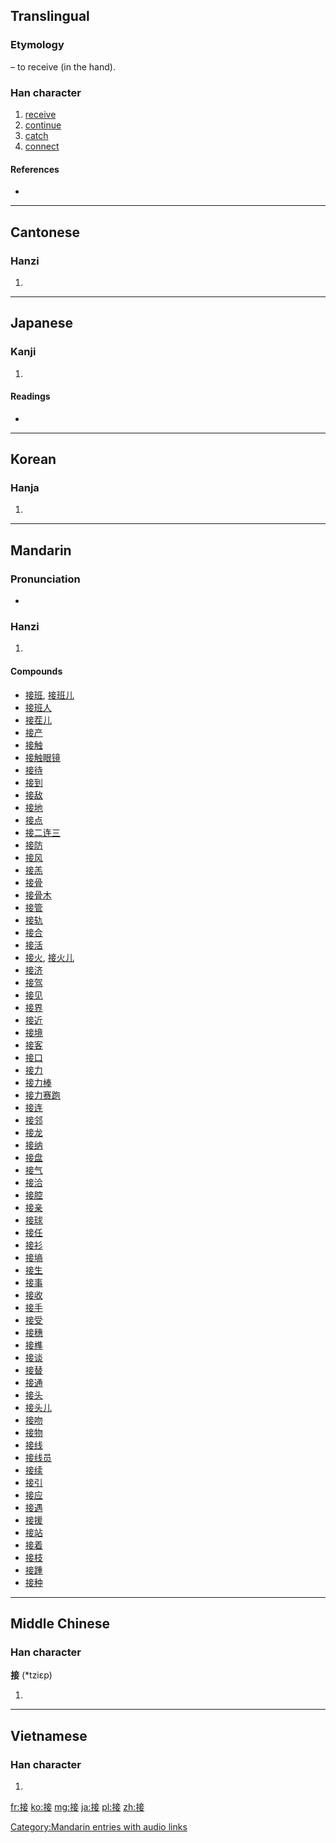 ==Translingual==
===Etymology===
{{Han compound|手|alt1=扌|妾}} – to receive (in the hand).

===Han character===
{{Han char|rn=64|rad=手|as=08|sn=11|four=5004<sub>4</sub>|canj=手卜廿女 (QYTV)}}

# [[receive]]
# [[continue]]
# [[catch]]
# [[connect]]

====References====
* {{Han ref|kx=0439.040|dkj=12280|dj=0789.040|hdz=31905.010|uh=63A5|ud=25509|bh=B1B5|bd=45493}}

----

==Cantonese==

===Hanzi===
{{yue-hanzi|jyut=|y=jip3}}

# {{defn|lang=yue|sort=手08}}

----

==Japanese==

===Kanji===
{{ja-kanji|grade=5|rs=手08}}

# {{defn|lang=ja|sort=手08}}

====Readings====
* {{ja-readings|on=[[せつ]] (setsu)|kun=[[つぐ]] (tsugu), [[まじわる]] (majiwaru)}}

----

==Korean==

===Hanja===
{{ko-hanja|hangeul=접|eumhun=|rv=jeop|mr=chŏp|y=cep}}

# {{defn|lang=ko|sort=手08}}

----

==Mandarin==

===Pronunciation===
* {{audio|zh-jiē.ogg|audio}}

===Hanzi===
{{cmn-hanzi|pin=[[jiē]] ([[jie1]])|wg=chieh<sup>1</sup>}}

# {{defn|lang=cmn|sort=手08}}

====Compounds====
* [[接班]], [[接班儿]]
* [[接班人]]
* [[接茬儿]]
* [[接产]]
* [[接触]]
* [[接触眼镜]]
* [[接待]]
* [[接到]]
* [[接敌]]
* [[接地]]
* [[接点]]
* [[接二连三]]
* [[接防]]
* [[接风]]
* [[接羔]]
* [[接骨]]
* [[接骨木]]
* [[接管]]
* [[接轨]]
* [[接合]]
* [[接活]]
* [[接火]], [[接火儿]]
* [[接济]]
* [[接驾]]
* [[接见]]
* [[接界]]
* [[接近]]
* [[接境]]
* [[接客]]
* [[接口]]
* [[接力]]
* [[接力棒]]
* [[接力赛跑]]
* [[接连]]
* [[接邻]]
* [[接龙]]
* [[接纳]]
* [[接盘]]
* [[接气]]
* [[接洽]]
* [[接腔]]
* [[接亲]]
* [[接球]]
* [[接任]]
* [[接衫]]
* [[接墒]]
* [[接生]]
* [[接事]]
* [[接收]]
* [[接手]]
* [[接受]]
* [[接穗]]
* [[接榫]]
* [[接谈]]
* [[接替]]
* [[接通]]
* [[接头]]
* [[接头儿]]
* [[接吻]]
* [[接物]]
* [[接线]]
* [[接线员]]
* [[接续]]
* [[接引]]
* [[接应]]
* [[接遇]]
* [[接援]]
* [[接站]]
* [[接着]]
* [[接枝]]
* [[接踵]]
* [[接种]]

[[Category:Mandarin entries with audio links]]

----

==Middle Chinese==

===Han character===
'''接''' (*tziɛp)<!--note: asterisk indicates that this character appears more than four times in the Tang Dynasty corpus of literature-->

# {{defn|lang=zhx-mid|sort=手08}}

----

==Vietnamese==

===Han character===
{{vi-hantu|[[tiếp]]|rs=手08}}

# {{defn|lang=vi|sort=手08}}

[[fr:接]]
[[ko:接]]
[[mg:接]]
[[ja:接]]
[[pl:接]]
[[zh:接]]